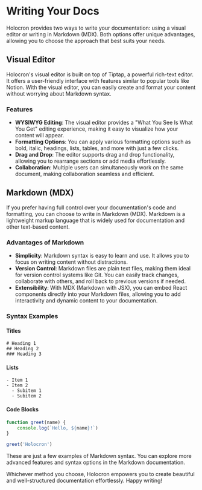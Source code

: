# Writing Your Docs

Holocron provides two ways to write your documentation: using a visual editor or writing in Markdown (MDX). Both options offer unique advantages, allowing you to choose the approach that best suits your needs.

## Visual Editor

Holocron's visual editor is built on top of Tiptap, a powerful rich-text editor. It offers a user-friendly interface with features similar to popular tools like Notion. With the visual editor, you can easily create and format your content without worrying about Markdown syntax.

### Features

-   **WYSIWYG Editing**: The visual editor provides a "What You See Is What You Get" editing experience, making it easy to visualize how your content will appear.
-   **Formatting Options**: You can apply various formatting options such as bold, italic, headings, lists, tables, and more with just a few clicks.
-   **Drag and Drop**: The editor supports drag and drop functionality, allowing you to rearrange sections or add media effortlessly.
-   **Collaboration**: Multiple users can simultaneously work on the same document, making collaboration seamless and efficient.

## Markdown (MDX)

If you prefer having full control over your documentation's code and formatting, you can choose to write in Markdown (MDX). Markdown is a lightweight markup language that is widely used for documentation and other text-based content.

### Advantages of Markdown

-   **Simplicity**: Markdown syntax is easy to learn and use. It allows you to focus on writing content without distractions.
-   **Version Control**: Markdown files are plain text files, making them ideal for version control systems like Git. You can easily track changes, collaborate with others, and roll back to previous versions if needed.
-   **Extensibility**: With MDX (Markdown with JSX), you can embed React components directly into your Markdown files, allowing you to add interactivity and dynamic content to your documentation.

### Syntax Examples

#### Titles

```
# Heading 1
## Heading 2
### Heading 3
```

#### Lists

```
- Item 1
- Item 2
  - Subitem 1
  - Subitem 2
```

#### Code Blocks

```javascript
function greet(name) {
    console.log(`Hello, ${name}!`)
}

greet('Holocron')
```

These are just a few examples of Markdown syntax. You can explore more advanced features and syntax options in the Markdown documentation.

Whichever method you choose, Holocron empowers you to create beautiful and well-structured documentation effortlessly. Happy writing!
